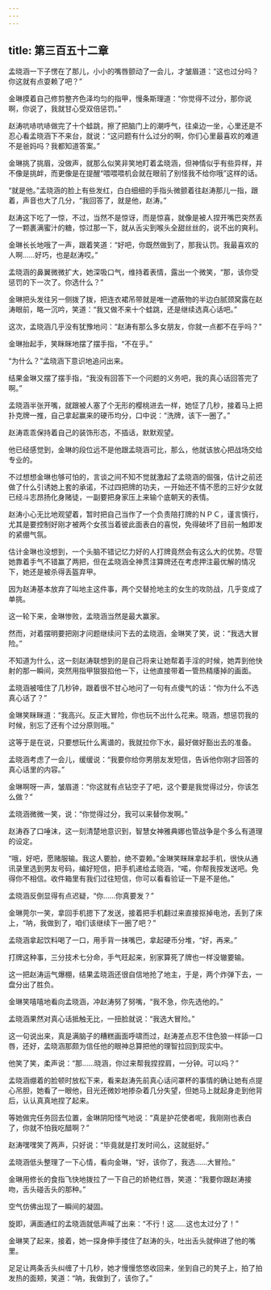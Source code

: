 ```yaml
---
---
---
```

title: 第三百五十二章
---




孟晓涵一下子愣在了那儿，小小的嘴唇颤动了一会儿，才皱眉道：“这也过分吗？你这就有点耍赖了吧？”

金琳摸着自己修剪整齐色泽均匀的指甲，慢条斯理道：“你觉得不过分，那你说啊，你说了，我就甘心受双倍惩罚。”

赵涛吭哧吭哧做完了十个蛙跳，擦了把脑门上的潮呼气，往桌边一坐，心里还是不忍心看孟晓涵下不来台，就说：“这问题有什么过分的啊，你们心里最喜欢的难道不是爸妈吗？我都知道答案。”

金琳挑了挑眉，没做声，就那么似笑非笑地盯着孟晓涵，但神情似乎有些异样，并不像是挑衅，而更像是在提醒“喂喂喂机会就在眼前了别怪我不给你哦”这样的话。

“就是他。”孟晓涵的脸上有些发红，白白细细的手指头微颤着往赵涛那儿一指，跟着，声音也大了几分，“我回答了，就是他，赵涛。”

赵涛这下吃了一惊，不过，当然不是惊讶，而是惊喜，就像是被人捏开嘴巴突然丢了一颗裹满蜜汁的糖，惊过那一下，就从舌尖到喉头全甜丝丝的，说不出的爽利。

金琳长长地哦了一声，跟着笑道：“好吧，你既然做到了，那我认罚。我最喜欢的人啊……好巧，也是赵涛哎。”

孟晓涵的鼻翼微微扩大，她深吸口气，维持着表情，露出一个微笑，“那，该你受惩罚的下一次了。你选什么？”

金琳把头发往另一侧拨了拨，把连衣裙吊带就是唯一遮蔽物的半边白腻颈窝露在赵涛眼前，略一沉吟，笑道：“我又做不来十个蛙跳，还是继续选真心话吧。”

这次，孟晓涵几乎没有犹豫地问：“赵涛有那么多女朋友，你就一点都不在乎吗？”

金琳抬起手，笑眯眯地摆了摆手指，“不在乎。”

“为什么？”孟晓涵下意识地追问出来。

结果金琳又摆了摆手指，“我没有回答下一个问题的义务吧，我的真心话回答完了啊。”

孟晓涵半张开嘴，就跟被人塞了个无形的樱桃进去一样，她怔了几秒，接着马上把扑克牌一推，自己拿起赢来的硬币均分，口中说：“洗牌，该下一圈了。”

赵涛乖乖保持着自己的装饰形态，不插话，默默观望。

他已经感觉到，金琳的段位远不是他跟孟晓涵可比，那么，他就该放心把战场交给专业的。

不过想想金琳也够可怕的，言谈之间不知不觉就激起了孟晓涵的倔强，估计之前还做了什么引诱她上套的承诺，不过四把牌的功夫，一开始还不情不愿的三好少女就已经斗志昂扬化身赌徒，一副要把身家压上来输个底朝天的表情。

赵涛小心无比地观望着，暂时把自己当作了一个负责陪打牌的ＮＰＣ，谨言慎行，尤其是要控制好刚才被两个女孩当着彼此面表白的喜悦，免得破坏了目前一触即发的紧绷气氛。

估计金琳也没想到，一个头脑不错记忆力好的人打牌竟然会有这么大的优势。尽管她靠着手气不错赢了两把，但在孟晓涵全神贯注算牌还在考虑押注最优解的情况下，她还是被杀得丢盔弃甲。

因为赵涛基本放弃了叫地主这件事，两个交替抢地主的女生的攻防战，几乎变成了单挑。

这一轮下来，金琳惨败，孟晓涵当然是最大赢家。

然而，对着摆明要把刚才问题继续问下去的孟晓涵，金琳笑了笑，说：“我选大冒险。”

不知道为什么，这一刻赵涛联想到的是自己将来让她帮着手淫的时候，她弄到他快射的那一瞬间，突然用指甲狠狠掐他一下，让他直接带着一管热精痿掉的画面。

孟晓涵被噎住了几秒钟，跟着很不甘心地问了一句有点傻气的话：“你为什么不选真心话了？”

金琳笑眯眯道：“我高兴。反正大冒险，你也玩不出什么花来。晓涵，想惩罚我的时候，别忘了还有个过分原则哦。”

这等于是在说，只要想玩什么离谱的，我就拉你下水，最好做好豁出去的准备。

孟晓涵考虑了一会儿，缓缓说：“我要你给你男朋友发短信，告诉他你刚才回答的真心话里的内容。”

金琳啊呀一声，皱眉道：“你这就有点钻空子了吧，这个要是我觉得过分，你该怎么做？”

孟晓涵微微一笑，说：“你觉得过分，我可以来替你发啊。”

赵涛吞了口唾沫，这一刻清楚地意识到，智慧女神雅典娜也管战争是个多么有道理的设定。

“哦，好吧，愿赌服输。我这人要脸，绝不耍赖。”金琳笑眯眯拿起手机，很快从通讯录里选到男友号码，编好短信，把手机递给孟晓涵，“喏，你帮我按发送吧。免得你不相信。收件箱里有我们过往短信，你可以看看验证一下是不是他。”

孟晓涵反倒显得有点迟疑，“你……你真要发？”

金琳莞尔一笑，拿回手机摁下了发送，接着把手机翻过来直接抠掉电池，丢到了床上，“呐，我做到了，咱们该继续下一圈了吧？”

孟晓涵拿起饮料喝了一口，用手背一抹嘴巴，拿起硬币分堆，“好，再来。”

打牌这种事，三分技术七分命，手气旺起来，别家算死了牌也一样没辙要输。

这一把赵涛运气爆棚，结果孟晓涵还很自信地抢了地主，于是，两个炸弹下去，一盘分出了胜负。

金琳笑嘻嘻地看向孟晓涵，冲赵涛努了努嘴，“我不急，你先选他的。”

孟晓涵果然对真心话抵触无比，一扭脸就说：“我选大冒险。”

这一句说出来，真是满脑子的糟糕画面呼啸而过，赵涛差点忍不住色狼一样舔一口唇，还好，孟晓涵那颇为信任他的眼神总算把他的理智拉回到现实中。

他笑了笑，柔声说：“那……晓涵，你过来帮我捏捏肩，一分钟。可以吗？”

孟晓涵绷着的脸顿时放松下来，看来赵涛先前真心话问罩杯的事情的确让她有点提心吊胆，她看了一眼他，目光还微妙地掺杂着几分失望，但她马上就起身走到他背后，认认真真地捏了起来。

等她做完任务回去位置，金琳阴阳怪气地说：“真是护花使者呢，我刚刚也表白了，你就不怕我吃醋啊？”

赵涛嘿嘿笑了两声，只好说：“毕竟就是打发时间么，这就挺好。”

孟晓涵低头整理了一下心情，看向金琳，“好，该你了，我选……大冒险。”

金琳用修长的食指飞快地拨拉了一下自己的娇艳红唇，笑道：“我要你跟赵涛接吻，舌头碰舌头的那种。”

空气仿佛出现了一瞬间的凝固。

旋即，满面通红的孟晓涵就低声喊了出来：“不行！这……这也太过分了！”

金琳笑了起来，接着，她一探身伸手搂住了赵涛的头，吐出舌头就伸进了他的嘴里。

足足让两条舌头纠缠了十几秒，她才慢慢悠悠收回来，坐到自己的凳子上，拍了拍发热的面颊，笑道：“呐，我做到了，该你了。”